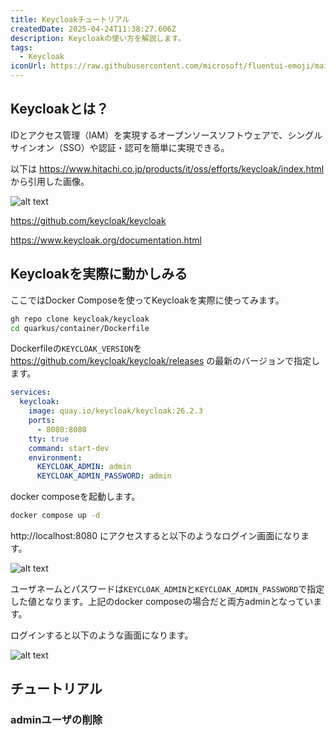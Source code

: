 ```yaml
---
title: Keycloakチュートリアル
createdDate: 2025-04-24T11:38:27.606Z
description: Keycloakの使い方を解説します。
tags:
  - Keycloak
iconUrl: https://raw.githubusercontent.com/microsoft/fluentui-emoji/main/assets/Small%20airplane/Flat/small_airplane_flat.svg
---
```


## Keycloakとは？

IDとアクセス管理（IAM）を実現するオープンソースソフトウェアで、シングルサインオン（SSO）や認証・認可を簡単に実現できる。

以下は https://www.hitachi.co.jp/products/it/oss/efforts/keycloak/index.html から引用した画像。

![alt text](../../public/static/assets/img/posts/keycloak/img.png)

https://github.com/keycloak/keycloak

https://www.keycloak.org/documentation.html

## Keycloakを実際に動かしみる

ここではDocker Composeを使ってKeycloakを実際に使ってみます。

```sh
gh repo clone keycloak/keycloak
cd quarkus/container/Dockerfile
```

Dockerfileの`KEYCLOAK_VERSION`を https://github.com/keycloak/keycloak/releases の最新のバージョンで指定します。

```compose.yml
services:
  keycloak:
    image: quay.io/keycloak/keycloak:26.2.3
    ports:
      - 8080:8080
    tty: true
    command: start-dev
    environment:
      KEYCLOAK_ADMIN: admin
      KEYCLOAK_ADMIN_PASSWORD: admin
```

docker composeを起動します。

```sh
docker compose up -d
```

http://localhost:8080 にアクセスすると以下のようなログイン画面になります。

![alt text](../../public/static/assets/img/posts/keycloak/img-1.png)

ユーザネームとパスワードは`KEYCLOAK_ADMIN`と`KEYCLOAK_ADMIN_PASSWORD`で指定した値となります。上記のdocker composeの場合だと両方adminとなっています。

ログインすると以下のような画面になります。

![alt text](../../public/static/assets/img/posts/keycloak/img-2.png)

## チュートリアル

### adminユーザの削除
